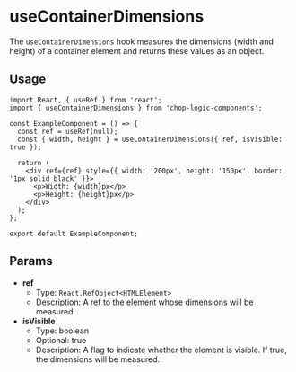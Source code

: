 
<Meta of={UseContainerDimensionsStories} title='Hooks/useContainerDimensions' />

# useContainerDimensions

The `useContainerDimensions` hook measures the dimensions (width and height) of a container element and returns these values as an object.

<Canvas>
  <Story of={UseContainerDimensionsStories.Default} />
</Canvas>

## Usage

```tsx
import React, { useRef } from 'react';
import { useContainerDimensions } from 'chop-logic-components';

const ExampleComponent = () => {
  const ref = useRef(null);
  const { width, height } = useContainerDimensions({ ref, isVisible: true });

  return (
    <div ref={ref} style={{ width: '200px', height: '150px', border: '1px solid black' }}>
      <p>Width: {width}px</p>
      <p>Height: {height}px</p>
    </div>
  );
};

export default ExampleComponent;
```

## Params

- **ref**
  - Type: `React.RefObject<HTMLElement>`
  - Description: A ref to the element whose dimensions will be measured.
- **isVisible**
  - Type: boolean
  - Optional: true
  - Description: A flag to indicate whether the element is visible. If true, the dimensions will be measured.
